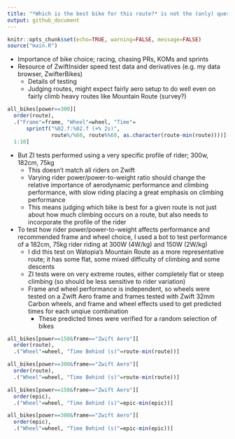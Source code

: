 ```yaml
---
title: "*Which is the best bike for this route?* is not the (only) question you should be asking"
output: github_document
---
```


```r
knitr::opts_chunk$set(echo=TRUE, warning=FALSE, message=FALSE)
source("main.R")
```


- Importance of bike choice; racing, chasing PRs, KOMs and sprints
- Resource of ZwiftInsider speed test data and derivatives (e.g. my data browser, ZwifterBikes)
  - Details of testing
  - Judging routes, might expect fairly aero setup to do well even on fairly climb heavy routes like Mountain Route (survey?)
  
```r
all_bikes[power==300][
  order(route),
  .("Frame"=frame, "Wheel"=wheel, "Time"=
      sprintf("%02.f:%02.f (+% 2s)",
              route%/%60, route%%60, as.character(route-min(route))))][
  1:10]
```

  
- But ZI tests performed using a very specific profile of rider; 300w, 182cm, 75kg
  - This doesn't match all riders on Zwift
  - Varying rider power/power-to-weight ratio should change the relative importance of aerodynamic performance and climbing performance, with slow riding placing a great emphasis on climbing performance
  - This means judging which bike is best for a given route is not just about how much climbing occurs on a route, but also needs to incorporate the profile of the rider
- To test how rider power/power-to-weight affects performance and recommended frame and wheel choice, I used a bot to test performance of a 182cm, 75kg rider riding at 300W (4W/kg) and 150W (2W/kg)
  - I did this test on Watopia's Mountain Route as a more representative route; it has some flat, some mixed difficulty of climbing and some descents
  - ZI tests were on very extreme routes, either completely flat or steep climbing (so should be less sensitive to rider variation)
  - Frame and wheel performance is independent, so wheels were tested on a Zwift Aero frame and frames tested with Zwift 32mm Carbon wheels, and frame and wheel effects used to get predicted times for each unqiue combination
    - These predicted times were verified for a random selection of bikes
  





```r
all_bikes[power==150&frame=="Zwift Aero"][
  order(route),
  .("Wheel"=wheel, "Time Behind (s)"=route-min(route))]

all_bikes[power==300&frame=="Zwift Aero"][
  order(route),
  .("Wheel"=wheel, "Time Behind (s)"=route-min(route))]
```


```r
all_bikes[power==150&frame=="Zwift Aero"][
  order(epic),
  .("Wheel"=wheel, "Time Behind (s)"=epic-min(epic))]

all_bikes[power==300&frame=="Zwift Aero"][
  order(epic),
  .("Wheel"=wheel, "Time Behind (s)"=epic-min(epic))]
```


